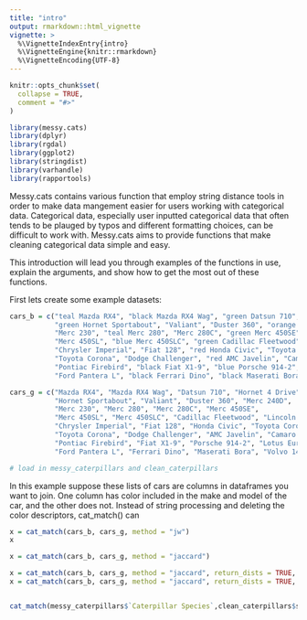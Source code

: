 ```yaml
---
title: "intro"
output: rmarkdown::html_vignette
vignette: >
  %\VignetteIndexEntry{intro}
  %\VignetteEngine{knitr::rmarkdown}
  %\VignetteEncoding{UTF-8}
---
```


```r
knitr::opts_chunk$set(
  collapse = TRUE,
  comment = "#>"
)

library(messy.cats)
library(dplyr)
library(rgdal)
library(ggplot2)
library(stringdist)
library(varhandle)
library(rapportools)
```
Messy.cats contains various function that employ string distance tools in order to make data mangement easier for users working with categorical data. Categorical data, especially user inputted categorical data that often tends to be plauged by typos and different formatting choices, can be difficult to work with. Messy.cats aims to provide functions that make cleaning categorical data simple and easy.

This introduction will lead you through examples of the functions in use, explain the arguments, and show how to get the most out of these functions. 

First lets create some example datasets:
```r
cars_b = c("teal Mazda RX4", "black Mazda RX4 Wag", "green Datsun 710", "Hornet 4 Drive",
           "green Hornet Sportabout", "Valiant", "Duster 360", "orange Merc 240D",
           "Merc 230", "teal Merc 280", "Merc 280C", "green Merc 450SE",
           "Merc 450SL", "blue Merc 450SLC", "green Cadillac Fleetwood", "Lincoln Continental",
           "Chrysler Imperial", "Fiat 128", "red Honda Civic", "Toyota Corolla",
           "Toyota Corona", "Dodge Challenger", "red AMC Javelin", "Camaro Z28",
           "Pontiac Firebird", "black Fiat X1-9", "blue Porsche 914-2", "Lotus Europa",
           "Ford Pantera L", "black Ferrari Dino", "black Maserati Bora", "black Volvo 142E")

cars_g = c("Mazda RX4", "Mazda RX4 Wag", "Datsun 710", "Hornet 4 Drive",
           "Hornet Sportabout", "Valiant", "Duster 360", "Merc 240D",
           "Merc 230", "Merc 280", "Merc 280C", "Merc 450SE",
           "Merc 450SL", "Merc 450SLC", "Cadillac Fleetwood", "Lincoln Continental",
           "Chrysler Imperial", "Fiat 128", "Honda Civic", "Toyota Corolla",
           "Toyota Corona", "Dodge Challenger", "AMC Javelin", "Camaro Z28",
           "Pontiac Firebird", "Fiat X1-9", "Porsche 914-2", "Lotus Europa",
           "Ford Pantera L", "Ferrari Dino", "Maserati Bora", "Volvo 142E")

# load in messy_caterpillars and clean_caterpillars
```

In this example suppose these lists of cars are columns in dataframes you want to join. One column has color included in the make and model of the car, and the other does not. Instead of string processing and deleting the color descriptors, cat_match() can 
```r
x = cat_match(cars_b, cars_g, method = "jw")
x
```

```r
x = cat_match(cars_b, cars_g, method = "jaccard")

```

```r
x = cat_match(cars_b, cars_g, method = "jaccard", return_dists = TRUE, return_lists = 3)
x = cat_match(cars_b, cars_g, method = "jaccard", return_dists = TRUE, return_lists = 3, pick_lists = TRUE)

```

```r

```

```r
cat_match(messy_caterpillars$`Caterpillar Species`,clean_caterpillars$species,return_dists = T)
```

```r

```

```r

```

``` r

```

``` r

```
